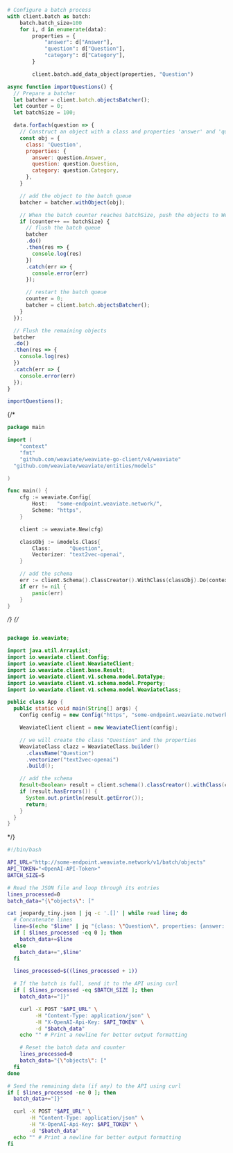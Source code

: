
<Tabs groupId="languages">
<TabItem value="py" label="Python">

```python
# Configure a batch process
with client.batch as batch:
    batch.batch_size=100
    for i, d in enumerate(data):
        properties = {
            "answer": d["Answer"],
            "question": d["Question"],
            "category": d["Category"],
        }

        client.batch.add_data_object(properties, "Question")
```

</TabItem>
<TabItem value="js" label="JavaScript">

```js
async function importQuestions() {
  // Prepare a batcher
  let batcher = client.batch.objectsBatcher();
  let counter = 0;
  let batchSize = 100;

  data.forEach(question => {
    // Construct an object with a class and properties 'answer' and 'question'
    const obj = {
      class: 'Question',
      properties: {
        answer: question.Answer,
        question: question.Question,
        category: question.Category,
      },
    }

    // add the object to the batch queue
    batcher = batcher.withObject(obj);

    // When the batch counter reaches batchSize, push the objects to Weaviate
    if (counter++ == batchSize) {
      // flush the batch queue
      batcher
      .do()
      .then(res => {
        console.log(res)
      })
      .catch(err => {
        console.error(err)
      });

      // restart the batch queue
      counter = 0;
      batcher = client.batch.objectsBatcher();
    }
  });

  // Flush the remaining objects
  batcher
  .do()
  .then(res => {
    console.log(res)
  })
  .catch(err => {
    console.error(err)
  });
}

importQuestions();
```

</TabItem>
{/* <TabItem value="go" label="Go">

```go
package main

import (
	"context"
	"fmt"
	"github.com/weaviate/weaviate-go-client/v4/weaviate"
  "github.com/weaviate/weaviate/entities/models"

)

func main() {
    cfg := weaviate.Config{
        Host:   "some-endpoint.weaviate.network/",
        Scheme: "https",
    }

    client := weaviate.New(cfg)

    classObj := &models.Class{
        Class:      "Question",
        Vectorizer: "text2vec-openai",
    }

    // add the schema
    err := client.Schema().ClassCreator().WithClass(classObj).Do(context.Background())
    if err != nil {
        panic(err)
    }
}
```

</TabItem> */}
{/* <TabItem value="java" label="Java">

```java

package io.weaviate;

import java.util.ArrayList;
import io.weaviate.client.Config;
import io.weaviate.client.WeaviateClient;
import io.weaviate.client.base.Result;
import io.weaviate.client.v1.schema.model.DataType;
import io.weaviate.client.v1.schema.model.Property;
import io.weaviate.client.v1.schema.model.WeaviateClass;

public class App {
  public static void main(String[] args) {
    Config config = new Config("https", "some-endpoint.weaviate.network/");

    WeaviateClient client = new WeaviateClient(config);

    // we will create the class "Question" and the properties
    WeaviateClass clazz = WeaviateClass.builder()
      .className("Question")
      .vectorizer("text2vec-openai")
      .build();

    // add the schema
    Result<Boolean> result = client.schema().classCreator().withClass(clazz).run();
    if (result.hasErrors()) {
      System.out.println(result.getError());
      return;
    }
  }
}
```

</TabItem> */}
<TabItem value="curl" label="Curl">

```bash
#!/bin/bash

API_URL="http://some-endpoint.weaviate.network/v1/batch/objects"
API_TOKEN="<OpenAI-API-Token>"
BATCH_SIZE=5

# Read the JSON file and loop through its entries
lines_processed=0
batch_data="{\"objects\": ["

cat jeopardy_tiny.json | jq -c '.[]' | while read line; do
  # Concatenate lines
  line=$(echo "$line" | jq "{class: \"Question\", properties: {answer: .Answer, question: .Question, category: .Category}}")
  if [ $lines_processed -eq 0 ]; then
    batch_data+=$line
  else
    batch_data+=",$line"
  fi

  lines_processed=$((lines_processed + 1))

  # If the batch is full, send it to the API using curl
  if [ $lines_processed -eq $BATCH_SIZE ]; then
    batch_data+="]}"

    curl -X POST "$API_URL" \
         -H "Content-Type: application/json" \
         -H "X-OpenAI-Api-Key: $API_TOKEN" \
         -d "$batch_data"
    echo "" # Print a newline for better output formatting

    # Reset the batch data and counter
    lines_processed=0
    batch_data="{\"objects\": ["
  fi
done

# Send the remaining data (if any) to the API using curl
if [ $lines_processed -ne 0 ]; then
  batch_data+="]}"

  curl -X POST "$API_URL" \
       -H "Content-Type: application/json" \
       -H "X-OpenAI-Api-Key: $API_TOKEN" \
       -d "$batch_data"
  echo "" # Print a newline for better output formatting
fi
```

</TabItem>
</Tabs>